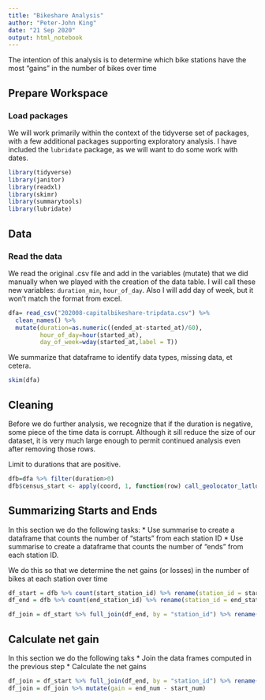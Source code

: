 ```yaml
---
title: "Bikeshare Analysis"
author: "Peter-John King"
date: "21 Sep 2020"
output: html_notebook
---
```


The intention of this analysis is to determine which bike stations have the most "gains" in the number of 
bikes over time

## Prepare Workspace 

### Load packages

We will work primarily within the context of the tidyverse set of packages, with a few additional packages supporting exploratory analysis. I have included the `lubridate` package, as we will want to do some work with dates.

```r
library(tidyverse)
library(janitor)
library(readxl)
library(skimr)
library(summarytools)
library(lubridate)
```


## Data

### Read the data
We read the original .csv file and add in the variables (mutate) that we did manually when we played with the creation of the data table. I will call these new variables: `duration_min`, `hour_of_day`. Also I will add day of week, but it won’t match the format from excel.


```r
dfa= read_csv("202008-capitalbikeshare-tripdata.csv") %>% 
  clean_names() %>%
  mutate(duration=as.numeric((ended_at-started_at)/60),
         hour_of_day=hour(started_at),
         day_of_week=wday(started_at,label = T))
```
We summarize that dataframe to identify data types, missing data, et cetera.

```r

skim(dfa)
```

## Cleaning

Before we do further analysis, we recognize that if the duration is negative, some piece of the time data is corrupt. Although it sill reduce the size of our dataset, it is very much large enough to permit continued analysis even after removing those rows.

Limit to durations that are positive.

```r

dfb=dfa %>% filter(duration>0)
dfb$census_start <- apply(coord, 1, function(row) call_geolocator_latlon(row['start_lat'], row['start_lng']))

```
## Summarizing Starts and Ends

In this section we do the following tasks:
* Use summarise to create a dataframe that counts the number of "starts" from each station ID
* Use summarise to create a dataframe that counts the number of "ends" from each station ID.

We do this so that we determine the net gains (or losses) in the number of bikes at each station over time

```r

df_start = dfb %>% count(start_station_id) %>% rename(station_id = start_station_id)
df_end = dfb %>% count(end_station_id) %>% rename(station_id = end_station_id)

df_join = df_start %>% full_join(df_end, by = "station_id") %>% rename(start_num = n.x) %>% rename(end_num = n.y) 
```

## Calculate net gain

In this section we do the following taks
* Join the data frames computed in the previous step
* Calculate the net gains  

```r

df_join = df_start %>% full_join(df_end, by = "station_id") %>% rename(start_num = n.x) %>% rename(end_num = n.y) 
df_join = df_join %>% mutate(gain = end_num - start_num)
```
